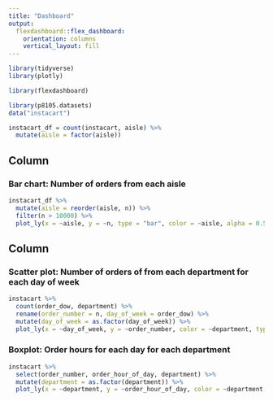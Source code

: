 ```yaml
---
title: "Dashboard"
output: 
  flexdashboard::flex_dashboard:
    orientation: columns
    vertical_layout: fill
---
```


```r
library(tidyverse)
library(plotly)

library(flexdashboard)
```

```r
library(p8105.datasets)
data("instacart")
```

```r
instacart_df = count(instacart, aisle) %>% 
  mutate(aisle = factor(aisle)) 
```

Column {data-width=650}
-----------------------------------------------------------------------

### Bar chart: Number of orders from each aisle

```r
instacart_df %>% 
  mutate(aisle = reorder(aisle, n)) %>%      
  filter(n > 10000) %>%                      
  plot_ly(x = ~aisle, y = ~n, type = "bar", color = ~aisle, alpha = 0.5)
```

Column {data-width=350}
-----------------------------------------------------------------------

### Scatter plot: Number of orders of from each department for each day of week

```r
instacart %>% 
  count(order_dow, department) %>%
  rename(order_number = n, day_of_week = order_dow) %>%
  mutate(day_of_week = as.factor(day_of_week)) %>% 
  plot_ly(x = ~day_of_week, y = ~order_number, color = ~department, type = "scatter", mode = "line")
```

### Boxplot: Order hours for each day for each department

```r
instacart %>% 
  select(order_number, order_hour_of_day, department) %>%
  mutate(department = as.factor(department)) %>%
  plot_ly(x = ~department, y = ~order_hour_of_day, color = ~department, type = "box")
```

